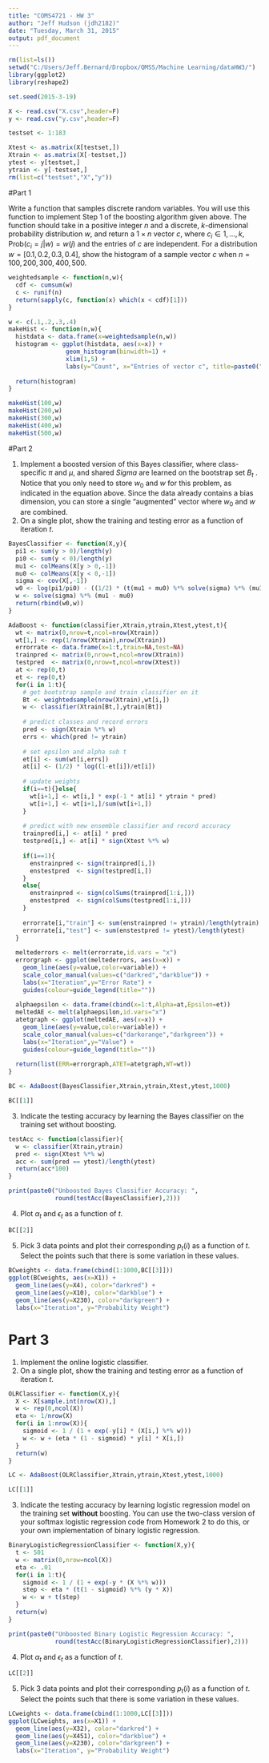 ```yaml
---
title: "COMS4721 - HW 3"
author: "Jeff Hudson (jdh2182)"
date: "Tuesday, March 31, 2015"
output: pdf_document
---
```


```r
rm(list=ls())
setwd("C:/Users/Jeff.Bernard/Dropbox/QMSS/Machine Learning/dataHW3/")
library(ggplot2)
library(reshape2)

set.seed(2015-3-19)

X <- read.csv("X.csv",header=F)
y <- read.csv("y.csv",header=F)

testset <- 1:183

Xtest <- as.matrix(X[testset,])
Xtrain <- as.matrix(X[-testset,])
ytest <- y[testset,]
ytrain <- y[-testset,]
rm(list=c("testset","X","y"))
```

#Part 1

Write a function that samples discrete random variables. You will use this function to implement Step 1 of the boosting algorithm given above. The function should take in a positive integer $n$ and a discrete, $k$-dimensional probability distribution $w$, and return a $1 \times n$ vector $c$, where $c_i \in {1,\ldots,k}$, Prob$(c_i = j|w) = w(j)$ and the entries of $c$ are independent. For a distribution $w = [0.1, 0.2, 0.3, 0.4]$,
show the histogram of a sample vector $c$ when $n = 100, 200, 300, 400, 500$.

```r
weightedsample <- function(n,w){
  cdf <- cumsum(w)
  c <- runif(n)
  return(sapply(c, function(x) which(x < cdf)[1]))
}
```
  
```r
w <- c(.1,.2,.3,.4)
makeHist <- function(n,w){
  histdata <- data.frame(x=weightedsample(n,w))
  histogram <- ggplot(histdata, aes(x=x)) + 
                geom_histogram(binwidth=1) + 
                xlim(1,5) + 
                labs(y="Count", x="Entries of vector c", title=paste0("n = ",n))
                
  return(histogram)
}

makeHist(100,w)
makeHist(200,w)
makeHist(300,w)
makeHist(400,w)
makeHist(500,w)
```

#Part 2

1. Implement a boosted version of this Bayes classifier, where class-specific $\pi$ and $\mu$, and shared $Sigma$ are learned on the bootstrap set $B_t$ . Notice that you only need to store $w_0$ and $w$ for this problem, as indicated in the equation above. Since the data already contains a bias dimension, you can store a single "augmented" vector where $w_0$ and $w$ are combined.
2. On a single plot, show the training and testing error as a function of iteration $t$.  
```r
BayesClassifier <- function(X,y){
  pi1 <- sum(y > 0)/length(y)
  pi0 <- sum(y < 0)/length(y)
  mu1 <- colMeans(X[y > 0,-1])
  mu0 <- colMeans(X[y < 0,-1])
  sigma <- cov(X[,-1])
  w0 <- log(pi1/pi0) - ((1/2) * (t(mu1 + mu0) %*% solve(sigma) %*% (mu1 - mu0)))
  w <- solve(sigma) %*% (mu1 - mu0)
  return(rbind(w0,w))
}

AdaBoost <- function(classifier,Xtrain,ytrain,Xtest,ytest,t){
  wt <- matrix(0,nrow=t,ncol=nrow(Xtrain))
  wt[1,] <- rep(1/nrow(Xtrain),nrow(Xtrain))
  errorrate <- data.frame(x=1:t,train=NA,test=NA)
  trainpred <- matrix(0,nrow=t,ncol=nrow(Xtrain))
  testpred  <- matrix(0,nrow=t,ncol=nrow(Xtest))
  at <- rep(0,t)
  et <- rep(0,t)
  for(i in 1:t){
    # get bootstrap sample and train classifier on it
    Bt <- weightedsample(nrow(Xtrain),wt[i,])
    w <- classifier(Xtrain[Bt,],ytrain[Bt])
    
    # predict classes and record errors
    pred <- sign(Xtrain %*% w)
    errs <- which(pred != ytrain)
    
    # set epsilon and alpha sub t
    et[i] <- sum(wt[i,errs])
    at[i] <- (1/2) * log((1-et[i])/et[i])
    
    # update weights
    if(i==t){}else{
      wt[i+1,] <- wt[i,] * exp(-1 * at[i] * ytrain * pred)
      wt[i+1,] <- wt[i+1,]/sum(wt[i+1,])
    }
    
    # predict with new ensemble classifier and record accuracy
    trainpred[i,] <- at[i] * pred
    testpred[i,] <- at[i] * sign(Xtest %*% w)
    
    if(i==1){
      enstrainpred <- sign(trainpred[i,])
      enstestpred  <- sign(testpred[i,])
    }
    else{
      enstrainpred <- sign(colSums(trainpred[1:i,]))
      enstestpred  <- sign(colSums(testpred[1:i,]))
    }
    
    errorrate[i,"train"] <- sum(enstrainpred != ytrain)/length(ytrain)
    errorrate[i,"test"] <- sum(enstestpred != ytest)/length(ytest)
  }
  
  meltederrors <- melt(errorrate,id.vars = "x")
  errorgraph <- ggplot(meltederrors, aes(x=x)) + 
    geom_line(aes(y=value,color=variable)) +
    scale_color_manual(values=c("darkred","darkblue")) +
    labs(x="Iteration",y="Error Rate") +
    guides(colour=guide_legend(title=""))
  
  alphaepsilon <- data.frame(cbind(x=1:t,Alpha=at,Epsilon=et))
  meltedAE <- melt(alphaepsilon,id.vars="x")
  atetgraph <- ggplot(meltedAE, aes(x=x)) + 
    geom_line(aes(y=value,color=variable)) +
    scale_color_manual(values=c("darkorange","darkgreen")) +
    labs(x="Iteration",y="Value") +
    guides(colour=guide_legend(title=""))
  
  return(list(ERR=errorgraph,ATET=atetgraph,WT=wt))
}

BC <- AdaBoost(BayesClassifier,Xtrain,ytrain,Xtest,ytest,1000)

BC[[1]]
```
3. Indicate the testing accuracy by learning the Bayes classifier on the training set without boosting.
```r
testAcc <- function(classifier){
  w <- classifier(Xtrain,ytrain)
  pred <- sign(Xtest %*% w)
  acc <- sum(pred == ytest)/length(ytest)
  return(acc*100)
}

print(paste0("Unboosted Bayes Classifier Accuracy: ",
             round(testAcc(BayesClassifier),2)))
```
4. Plot $\alpha_t$ and $\epsilon_t$ as a function of $t$.  
```r
BC[[2]]
```
5. Pick 3 data points and plot their corresponding $p_t(i)$ as a function of $t$. Select the points such that there is some variation in these values.  
```r
BCweights <- data.frame(cbind(1:1000,BC[[3]]))
ggplot(BCweights, aes(x=X1)) + 
  geom_line(aes(y=X4), color="darkred") + 
  geom_line(aes(y=X10), color="darkblue") +
  geom_line(aes(y=X230), color="darkgreen") +
  labs(x="Iteration", y="Probability Weight")
```

# Part 3

1. Implement the online logistic classifier.
2. On a single plot, show the training and testing error as a function of iteration $t$.  
```r
OLRClassifier <- function(X,y){
  X <- X[sample.int(nrow(X)),]
  w <- rep(0,ncol(X))
  eta <- 1/nrow(X)
  for(i in 1:nrow(X)){
    sigmoid <- 1 / (1 + exp(-y[i] * (X[i,] %*% w)))
    w <- w + (eta * (1 - sigmoid) * y[i] * X[i,]) 
  }
  return(w)
}

LC <- AdaBoost(OLRClassifier,Xtrain,ytrain,Xtest,ytest,1000)

LC[[1]]
```

3. Indicate the testing accuracy by learning logistic regression model on the training set **without** boosting. You can use the two-class version of your softmax logistic regression code from Homework 2 to do this, or your own implementation of binary logistic regression.  

```r
BinaryLogisticRegressionClassifier <- function(X,y){
  t <- 501
  w <- matrix(0,nrow=ncol(X))
  eta <- .01
  for(i in 1:t){
    sigmoid <- 1 / (1 + exp(-y * (X %*% w)))
    step <- eta * (t(1 - sigmoid) %*% (y * X))
    w <- w + t(step)
  }
  return(w)
}

print(paste0("Unboosted Binary Logistic Regression Accuracy: ",
             round(testAcc(BinaryLogisticRegressionClassifier),2)))
```

4. Plot $\alpha_t$ and $\epsilon_t$ as a function of $t$.  
```r
LC[[2]]
```
5. Pick 3 data points and plot their corresponding $p_t(i)$ as a function of $t$. Select the points such that there is some variation in these values.  
```r
LCweights <- data.frame(cbind(1:1000,LC[[3]]))
ggplot(LCweights, aes(x=X1)) + 
  geom_line(aes(y=X32), color="darkred") + 
  geom_line(aes(y=X451), color="darkblue") +
  geom_line(aes(y=X230), color="darkgreen") +
  labs(x="Iteration", y="Probability Weight")
```





